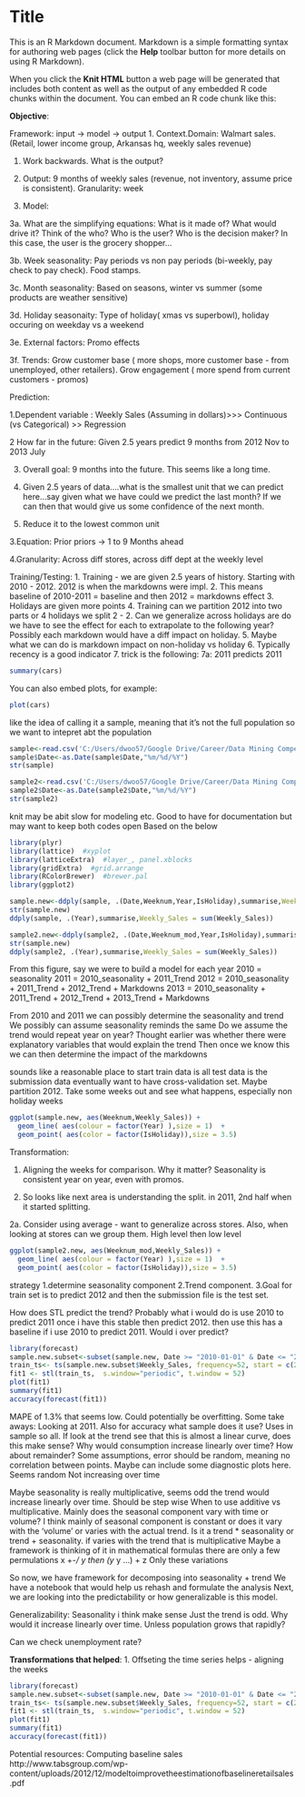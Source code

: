 Title
========================================================

This is an R Markdown document. Markdown is a simple formatting syntax for authoring web pages (click the **Help** toolbar button for more details on using R Markdown).

When you click the **Knit HTML** button a web page will be generated that includes both content as well as the output of any embedded R code chunks within the document. You can embed an R code chunk like this:

**Objective**:

Framework:
input -> model -> output
1. Context.Domain: Walmart sales. (Retail, lower income group, Arkansas hq, weekly sales revenue)

1. Work backwards. What is the output?

2. Output: 9 months of weekly sales (revenue, not inventory, assume price is consistent). Granularity: week

3. Model:

3a.  What are the simplifying equations: What is it made of? What would drive it? Think of the who? Who is the user? Who is the decision maker? In this case, the user is the grocery shopper...

3b.  Week seasonality: Pay periods vs non pay periods (bi-weekly, pay check to pay check). Food stamps.

3c.  Month seasonality: Based on seasons, winter vs summer (some products are weather sensitive)

3d.  Holiday seasonaity: Type of holiday( xmas vs superbowl), holiday occuring on weekday vs a weekend

3e.  External factors: Promo effects

3f.  Trends: Grow customer base ( more shops, more customer base - from unemployed, other retailers). Grow engagement ( more spend from current customers - promos) 





Prediction:

1.Dependent variable : Weekly Sales (Assuming in dollars)>>> Continuous (vs Categorical) >> Regression

2 How far in the future: Given 2.5 years predict 9 months from 2012 Nov to 2013 July

3. Overall goal: 9 months into the future. This seems like a long time.

4. Given 2.5 years of data....what is the smallest unit that we can predict here...say given what we have could we predict the last month? If we can then that would give us some confidence of the next month.

5. Reduce it to the lowest common unit

3.Equation: Prior priors -> 1 to 9 Months ahead

4.Granularity: Across diff stores, across diff dept at the weekly level

Training/Testing:
1. Training - we are given 2.5 years of history. Starting with 2010 - 2012. 2012 is when the markdowns were impl.
2. This means baseline of 2010-2011 = baseline and then 2012 = markdowns effect
3. Holidays are given more points
4. Training can we partition 2012 into two parts or 4 holidays we split 2 - 2. Can we generalize across holidays are do we have to see the effect for each to extrapolate to the following year? Possibly each markdown would have a diff impact on holiday.
5. Maybe what we can do is markdown impact on non-holiday vs holiday
6. Typically recency is a good indicator
7. trick is the following:
7a: 2011 predicts 2011


```r
summary(cars)
```

You can also embed plots, for example:

```r
plot(cars)
```

like the idea of calling it a sample, meaning that it's not the full population so we want to intepret abt the population
```r
sample<-read.csv('C:/Users/dwoo57/Google Drive/Career/Data Mining Competitions/Kaggle/Walmart - Inventory and weather prediction/Experiments/Gamma/Exp_A/Dept92_All_stores.csv')
sample$Date<-as.Date(sample$Date,"%m/%d/%Y")
str(sample)

sample2<-read.csv('C:/Users/dwoo57/Google Drive/Career/Data Mining Competitions/Kaggle/Walmart - Inventory and weather prediction/Experiments/Gamma/Exp_A/Dept92_All_stores_V2.csv')
sample2$Date<-as.Date(sample2$Date,"%m/%d/%Y")
str(sample2)
```

knit may be abit slow for modeling etc. Good to have for documentation but may want to keep both codes open
Based on the below
```r
library(plyr)
library(lattice)  #xyplot
library(latticeExtra)  #layer_, panel.xblocks
library(gridExtra)  #grid.arrange
library(RColorBrewer)  #brewer.pal
library(ggplot2)

sample.new<-ddply(sample, .(Date,Weeknum,Year,IsHoliday),summarise,Weekly_Sales = sum(Weekly_Sales))
str(sample.new)
ddply(sample, .(Year),summarise,Weekly_Sales = sum(Weekly_Sales))

sample2.new<-ddply(sample2, .(Date,Weeknum_mod,Year,IsHoliday),summarise,Weekly_Sales = sum(Weekly_Sales))
str(sample.new)
ddply(sample2, .(Year),summarise,Weekly_Sales = sum(Weekly_Sales))
```

 From this figure, say we were to build a model for each year
 2010 = seasonality
 2011 = 2010_seasonality + 2011_Trend
 2012 = 2010_seasonality + 2011_Trend + 2012_Trend + Markdowns
 2013 = 2010_seasonality + 2011_Trend + 2012_Trend + 2013_Trend + Markdowns

From 2010 and 2011 we can possibly determine the seasonality and trend
We possibly can assume seasonality reminds the same
Do we assume the trend would repeat year on year? Thought earlier was whether there were explanatory variables that would explain the trend
Then once we know this we can then determine the impact of the markdowns

 sounds like a reasonable place to start
 train data is all
 test data is the submission data
 eventually want to have cross-validation set. Maybe partition 2012. Take some weeks out and see what happens, especially non holiday weeks 
```r
ggplot(sample.new, aes(Weeknum,Weekly_Sales)) + 
  geom_line( aes(colour = factor(Year) ),size = 1)  + 
  geom_point( aes(color = factor(IsHoliday)),size = 3.5)
```

Transformation:

1. Aligning the weeks for comparison. Why it matter? Seasonality is consistent year on year, even with promos.

2. So looks like next area is understanding the split. in 2011, 2nd half when it started splitting. 

2a.  Consider using average - want to generalize across stores. Also, when looking at stores can we group them. High level then low level

```r
ggplot(sample2.new, aes(Weeknum_mod,Weekly_Sales)) + 
  geom_line( aes(colour = factor(Year) ),size = 1)  + 
  geom_point( aes(color = factor(IsHoliday)),size = 3.5)
```
strategy
1.determine seasonality component
2.Trend component. 
3.Goal for train set is to predict 2012 and then the submission file is the test set.

How does STL predict the trend?
Probably what i would do is
 use 2010 to predict 2011 once i have this stable then predict 2012. then use this has a baseline
 if i use 2010 to predict 2011. Would i over predict?
 


```r
library(forecast)
sample.new.subset<-subset(sample.new, Date >= "2010-01-01" & Date <= "2012-02-28")
train_ts<- ts(sample.new.subset$Weekly_Sales, frequency=52, start = c(2010, 2,5))
fit1 <- stl(train_ts,  s.window="periodic", t.window = 52)
plot(fit1)
summary(fit1)
accuracy(forecast(fit1))
```

MAPE of 1.3% that seems low. Could potentially be overfitting.
Some take aways:
Looking at 2011. Also for accuracy what sample does it use? Uses in sample so all.
If look at the trend see that this is almost a linear curve, does this make sense? Why would consumption increase linearly over time?
How about remainder? Some assumptions, error should be random, meaning no correlation between points.
Maybe can include some diagnostic plots here.
Seems random
Not increasing over time

Maybe seasonality is really multiplicative, seems odd the trend would increase linearly over time. Should be step wise
When to use additive vs multiplicative. Mainly does the seasonal component vary with time or volume? 
I think mainly of seasonal component is constant or does it vary with the 'volume' or varies with the actual trend.
Is it a trend * seasonality or trend + seasonality. if varies with the trend that is multiplicative
Maybe a framework is thinking of it in mathematical formulas there are only a few permulations
x +-*/ y then (y * y ...) + z Only these variations

So now, we have framework for decomposing into seasonality + trend
We have a notebook that would help us rehash and formulate the analysis
Next, we are looking into the predictability or how generalizable is this model.

Generalizability:
Seasonality i think make sense
Just the trend is odd. Why would it increase linearly over time.
Unless population grows that rapidly?

Can we check unemployment rate?

**Transformations that helped**:
1. Offseting the time series helps - aligning the weeks

```r
library(forecast)
sample.new.subset<-subset(sample.new, Date >= "2010-01-01" & Date <= "2012-02-28")
train_ts<- ts(sample.new.subset$Weekly_Sales, frequency=52, start = c(2010, 2,5))
fit1 <- stl(train_ts,  s.window="periodic", t.window = 52)
plot(fit1)
summary(fit1)
accuracy(forecast(fit1))
```


Potential resources:
Computing baseline sales
http://www.tabsgroup.com/wp-content/uploads/2012/12/modeltoimprovetheestimationofbaselineretailsales.pdf
